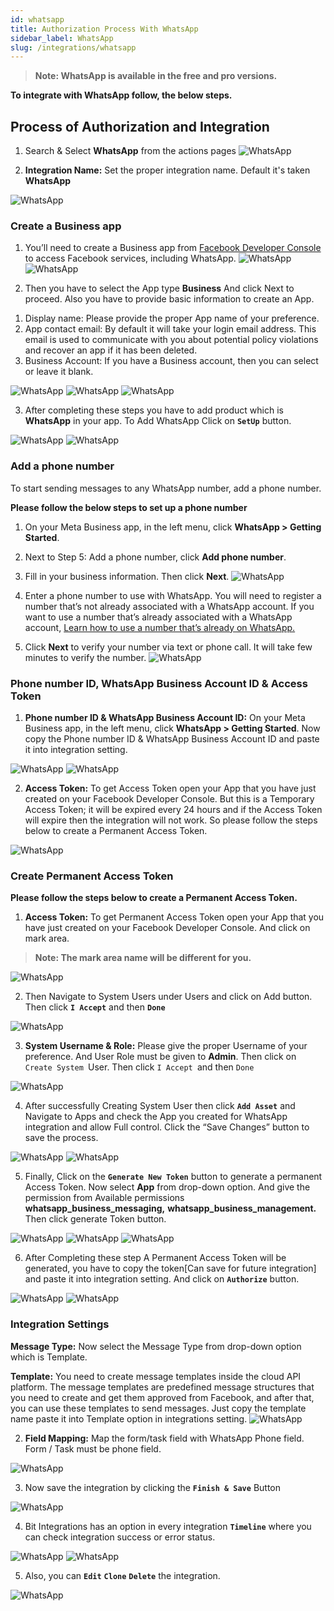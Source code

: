 ```yaml
---
id: whatsapp
title: Authorization Process With WhatsApp
sidebar_label: WhatsApp
slug: /integrations/whatsapp
---
```




> **Note: WhatsApp is available in the free and pro versions.**

**To integrate with WhatsApp follow, the below steps.**

## Process of Authorization and Integration

1. Search & Select **WhatsApp** from the actions pages
   <Image src="actions/whatsapp/select-whatsapp" alt="WhatsApp" w="1020" h="350" />
   
2.	 **Integration Name:** Set the proper integration name. Default it's taken **WhatsApp**
   <Image src="actions/whatsapp/integration-name" alt="WhatsApp" w="1020" h="350" />

### Create a Business app

1. You’ll need to create a Business app from  [Facebook Developer Console](https://developers.facebook.com/apps/) to access Facebook services, including WhatsApp.
   <Image src="actions/whatsapp/navigate-myapps" alt="WhatsApp" w="1020" h="350" />
   <Image src="actions/whatsapp/create-app" alt="WhatsApp" w="1020" h="350" />

2.	Then you have to select the App type **Business** And click Next to proceed. Also you have to provide basic information to create an App.
 <ol>
   <li> Display name: Please provide the proper App name of your preference. </li>
   <li> App contact email: By default it will take your login email address. This  email is used to communicate with you about potential policy violations and recover an app if it has been deleted.</li>
  <li>
   Business Account: If you have a Business account, then you can select or leave it blank.
   </li>
 </ol>
   <Image src="actions/whatsapp/selest-app-type" alt="WhatsApp" w="1020" h="350" />
   <Image src="actions/whatsapp/basic-information" alt="WhatsApp" w="1020" h="350" />
   <Image src="actions/whatsapp/confirm-password" alt="WhatsApp" w="1020" h="350" />

3.	After completing these steps you have to add product which is **WhatsApp** in your app. To Add WhatsApp Click on **`SetUp`** button.
   <Image src="actions/whatsapp/add-whatsapp-as-app" alt="WhatsApp" w="1020" h="350" />
   <Image src="actions/whatsapp/get-stared" alt="WhatsApp" w="1020" h="250" />


### Add a phone number

To start sending messages to any WhatsApp number, add a phone number.

**Please follow the below steps to set up a phone number**
1. On your Meta Business app, in the left menu, click **WhatsApp > Getting Started**.
2. Next to Step 5: Add a phone number, click **Add phone number**.
3. Fill in your business information.  Then click **Next**.
   <Image src="actions/whatsapp/add-phone-number" alt="WhatsApp" w="1020" h="250" />

4. Enter a phone number to use with WhatsApp. You will need to register a number that’s not already associated with a WhatsApp account. If you want to use a number that’s already associated with a WhatsApp account, [Learn how to use a number that’s already on WhatsApp.](https://developers.facebook.com/docs/whatsapp/cloud-api/get-started/migrate-existing-whatsapp-number-to-a-business-account)

5. Click **Next** to verify your number via text or phone call. It will take few minutes to verify the number.
   <Image src="actions/whatsapp/add-number" alt="WhatsApp" w="1020" h="250" />


### Phone number ID, WhatsApp Business Account ID & Access Token

1.	**Phone number ID & WhatsApp Business Account ID:** On your Meta Business app, in the left menu, click **WhatsApp > Getting Started**. Now copy the Phone number ID & WhatsApp Business Account ID and paste it into integration setting.
   <Image src="actions/whatsapp/number-and-account-id" alt="WhatsApp" w="1020" h="350" />
   <Image src="actions/whatsapp/paste-number-and-account-id" alt="WhatsApp" w="1020" h="250" />

2.	**Access Token:** To get Access Token open your App that you have just created on your Facebook Developer Console. But this is a Temporary Access Token; it will be expired every 24 hours and if the Access Token will expire then the integration will not work. So please follow the steps below to create a Permanent Access Token.
   <Image src="actions/whatsapp/temporary-access-token" alt="WhatsApp" w="1020" h="250" />


### Create Permanent Access Token
  **Please follow the steps below to create a Permanent Access Token.**

1.	**Access Token:**  To get Permanent Access Token open your App that you have just created on your Facebook Developer Console. And click on mark area. 
   > **Note: The mark area name will be different for you.**

   <Image src="actions/whatsapp/all-apps-dashboard" alt="WhatsApp" w="1020" h="250" />

2.	Then Navigate to System Users under Users and click on Add
button. Then click **`I Accept`** and then **`Done`**
   <Image src="actions/whatsapp/add-system-users" alt="WhatsApp" w="1020" h="250" />

3.	**System Username & Role:** Please give the proper Username of your preference. And User Role must be given to **Admin**. Then click on `Create System `User. Then click `I Accept `and then `Done`
   <Image src="actions/whatsapp/users-role" alt="WhatsApp" w="1020" h="250" />

4.	After successfully Creating System User then click **`Add Asset`**  and Navigate to Apps and check the App you created for WhatsApp integration and allow Full control. Click the “Save Changes” button to save the process.
   <Image src="actions/whatsapp/add-assets" alt="WhatsApp" w="1020" h="250" />
   <Image src="actions/whatsapp/assets-full-control-permission" alt="WhatsApp" w="1020" h="250" />

5.	Finally, Click on the **`Generate New Token`** button to generate a permanent Access Token. Now select **App** from drop-down option. And give the permission from Available permissions **whatsapp_business_messaging,** **whatsapp_business_management.** Then click generate Token button.

   <Image src="actions/whatsapp/generate-token" alt="WhatsApp" w="1020" h="250" />
   <Image src="actions/whatsapp/gererate-token-select-app" alt="WhatsApp" w="1020" h="250" />
   <Image src="actions/whatsapp/generate-token-permission" alt="WhatsApp" w="1020" h="250" />


6.	After Completing these step A Permanent Access Token will be generated, you have to copy the token[Can save for future integration] and paste it into integration setting. And click on **`Authorize`** button.
   <Image src="actions/whatsapp/created-generated-token" alt="WhatsApp" w="1020" h="250" />
   <Image src="actions/whatsapp/authorize" alt="WhatsApp" w="1020" h="250" />

### Integration Settings

<!-- Message Type: Now select the Message Type from drop-down option. Bit Integrations have two option respectively Text and Template 

 **A. Text:** By selecting this option, you can create the message. In addition, Bit Integration has a text editor option in WhatsApp integration here you can type your message to send [only plan text] and also can use the form field/task field in the editor. You need to map the field before typing the message
   <Image src="actions/whatsapp/message-type-text" alt="WhatsApp" w="1020" h="250" /> -->

**Message Type:** Now select the Message Type from drop-down option which is Template.

 **Template:** You need to create message templates inside the cloud API platform. The message templates are predefined message structures that you need to create and get them approved from Facebook, and after that, you can use these templates to send messages. Just copy the template name paste it into Template option in integrations setting. 
   <Image src="actions/whatsapp/message-type-template" alt="WhatsApp" w="1020" h="250" />

2.	**Field Mapping:** Map the form/task field with WhatsApp Phone field. Form / Task must be phone field.
   <Image src="actions/whatsapp/field-mapping" alt="WhatsApp" w="1020" h="250" />

3.	Now save the integration by clicking the **`Finish & Save`** Button
   <Image src="actions/whatsapp/finish-and-save" alt="WhatsApp" w="1020" h="250" />

4.	Bit Integrations has an option in every integration **`Timeline`** where you can check integration success or error status.
   <Image src="actions/whatsapp/timeline" alt="WhatsApp" w="1020" h="250" />
   <Image src="actions/whatsapp/success-and-error-status" alt="WhatsApp" w="1020" h="250" />

5.	Also, you can **`Edit`** **`Clone`** **`Delete`** the integration.
   <Image src="actions/whatsapp/edit-clone-delete" alt="WhatsApp" w="1020" h="250" />
 <Feedback/>